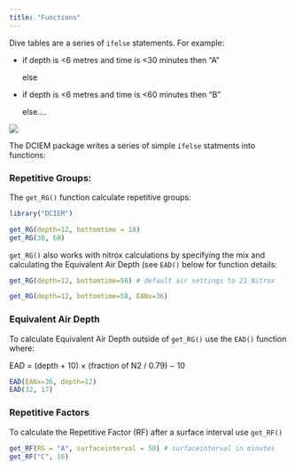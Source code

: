 ```yaml
---
title: "Functions"
---
```


Dive tables are a series of `ifelse` statements. For example:

-   if depth is \<6 metres and time is \<30 minutes then "A"

    else

-   if depth is \<6 metres and time is \<60 minutes then "B"

    else....

![](images/DCIEM.jpg)

The DCIEM package writes a series of simple `ifelse` statments into functions:

### Repetitive Groups:

The `get_RG()` function calculate repetitive groups:

```r
library("DCIEM")

get_RG(depth=12, bottomtime = 18)
get_RG(30, 60)

```

`get_RG()` also works with nitrox calculations by specifying the mix and calculating the Equivalent Air Depth (see `EAD()` below for function details:

```r

get_RG(depth=12, bottomtime=58) # default air settings to 21 Nitrox

get_RG(depth=12, bottomtime=58, EANx=36) 
```

### Equivalent Air Depth

To calculate Equivalent Air Depth outside of `get_RG()` use the `EAD()` function where:

EAD = (depth + 10) × (fraction of N2 / 0.79) − 10

```r

EAD(EANx=36, depth=12)
EAD(32, 17)
```

### Repetitive Factors

To calculate the Repetitive Factor (RF) after a surface interval use `get_RF()`

```r
get_RF(RG = "A", surfaceinterval = 50) # surfaceinterval in minutes
get_RF("C", 16)
```
